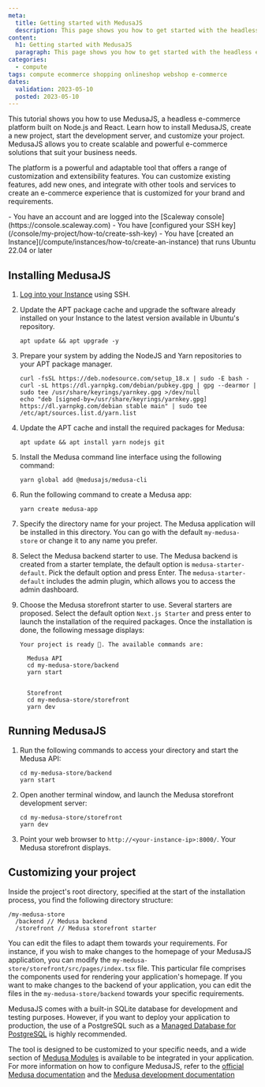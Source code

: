 ```yaml
---
meta:
  title: Getting started with MedusaJS
  description: This page shows you how to get started with the headless e-commerce platform, MedusaJS
content:
  h1: Getting started with MedusaJS
  paragraph: This page shows you how to get started with the headless e-commerce platform, MedusaJS
categories:
  - compute
tags: compute ecommerce shopping onlineshop webshop e-commerce
dates:
  validation: 2023-05-10
  posted: 2023-05-10
---
```


This tutorial shows you how to use MedusaJS, a headless e-commerce platform built on Node.js and React.
Learn how to install MedusaJS, create a new project, start the development server, and customize your project.
MedusaJS allows you to create scalable and powerful e-commerce solutions that suit your business needs.

The platform is a powerful and adaptable tool that offers a range of customization and extensibility features.
You can customize existing features, add new ones, and integrate with other tools and services to create an e-commerce experience that is customized for your brand and requirements.

<Macro id="iam-requirements" />

<Message type="requirement">
  - You have an account and are logged into the [Scaleway console](https://console.scaleway.com)
  - You have [configured your SSH key](/console/my-project/how-to/create-ssh-key)
  - You have [created an Instance](/compute/instances/how-to/create-an-instance) that runs Ubuntu 22.04 or later
</Message>

## Installing MedusaJS

1. [Log into your Instance](/compute/instances/how-to/connect-to-instance/) using SSH.
2. Update the APT package cache and upgrade the software already installed on your Instance to the latest version available in Ubuntu's repository.
    ```
    apt update && apt upgrade -y
    ```
3. Prepare your system by adding the NodeJS and Yarn repositories to your APT package manager.
    ```
    curl -fsSL https://deb.nodesource.com/setup_18.x | sudo -E bash -
    curl -sL https://dl.yarnpkg.com/debian/pubkey.gpg | gpg --dearmor | sudo tee /usr/share/keyrings/yarnkey.gpg >/dev/null
    echo "deb [signed-by=/usr/share/keyrings/yarnkey.gpg] https://dl.yarnpkg.com/debian stable main" | sudo tee /etc/apt/sources.list.d/yarn.list
    ```
4. Update the APT cache and install the required packages for Medusa:
    ```
    apt update && apt install yarn nodejs git
    ```

5. Install the Medusa command line interface using the following command:
    ```
    yarn global add @medusajs/medusa-cli
    ```
6. Run the following command to create a Medusa app:
    ```
    yarn create medusa-app
    ```
7. Specify the directory name for your project. The Medusa application will be installed in this directory. You can go with the default `my-medusa-store` or change it to any name you prefer.
8. Select the Medusa backend starter to use. The Medusa backend is created from a starter template, the default option is `medusa-starter-default`. Pick the default option and press Enter. The `medusa-starter-default` includes the admin plugin, which allows you to access the admin dashboard.
9. Choose the Medusa storefront starter to use. Several starters are proposed. Select the default option `Next.js Starter` and press enter to launch the installation of the required packages. Once the installation is done, the following message displays:
    ```
    Your project is ready 🚀. The available commands are:

      Medusa API
      cd my-medusa-store/backend
      yarn start


      Storefront
      cd my-medusa-store/storefront
      yarn dev
    ```

## Running MedusaJS

1. Run the following commands to access your directory and start the Medusa API:
    ```
    cd my-medusa-store/backend
    yarn start
    ```
2. Open another terminal window, and launch the Medusa storefront development server:
    ```
    cd my-medusa-store/storefront
    yarn dev
    ```
3. Point your web browser to `http://<your-instance-ip>:8000/`. Your Medusa storefront displays.

## Customizing your project

Inside the project's root directory, specified at the start of the installation process, you find the following directory structure:
```
/my-medusa-store
  /backend // Medusa backend
  /storefront // Medusa storefront starter
```

You can edit the files to adapt them towards your requirements. For instance, if you wish to make changes to the homepage of your MedusaJS application, you can modify the `my-medusa-store/storefront/src/pages/index.tsx` file.
This particular file comprises the components used for rendering your application's homepage. If you want to make changes to the backend of your application, you can edit the files in the `my-medusa-store/backend` towards your specific requirements.

MedusaJS comes with a built-in SQLite database for development and testing purposes. However, if you want to deploy your application to production, the use of a PostgreSQL such as a [Managed Database for PostgreSQL](/managed-databases/postgresql-and-mysql/quickstart) is highly recommended.

The tool is designed to be customized to your specific needs, and a wide section of [Medusa Modules](https://docs.medusajs.com/modules/overview) is available to be integrated in your application. For more information on how to configure MedusaJS, refer to the [official Medusa documentation](https://docs.medusajs.com/) and the [Medusa development documentation](https://docs.medusajs.com/development/overview)